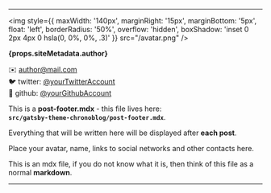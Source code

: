 <hr />

<p />

<img
  style={{
    maxWidth: '140px',
    marginRight: '15px',
    marginBottom: '5px',
    float: 'left',
    borderRadius: '50%',
    overflow: 'hidden',
    boxShadow: 'inset 0 2px 4px 0 hsla(0, 0%, 0%, .3)'
  }}
  src="/avatar.png"
/>

<p><b>{props.siteMetadata.author}</b></p>

✉️ author@mail.com  
🐦 twitter: [@yourTwitterAccount](https://twitter.com/twitter)  
🐙 github: [@yourGithubAccount](http://github.com/github)

This is a **post-footer.mdx** - this file lives here:  
**`src/gatsby-theme-chronoblog/post-footer.mdx`**.

Everything that will be written here will be displayed after **each post**.

Place your avatar, name, links to social networks and other contacts here.

This is an mdx file, if you do not know what it is, then think of this file as a normal **markdown**.

<hr />
